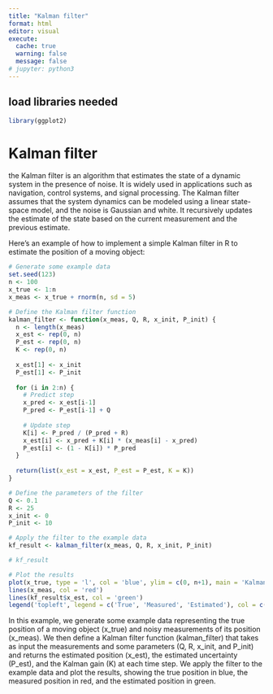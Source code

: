 ```yaml
---
title: "Kalman filter"
format: html
editor: visual
execute: 
  cache: true
  warning: false  
  message: false
# jupyter: python3
---
```


## load libraries needed

```r
library(ggplot2)
```

# Kalman filter

the Kalman filter is an algorithm that estimates the state of a dynamic system in the presence of noise. It is widely used in applications such as navigation, control systems, and signal processing. The Kalman filter assumes that the system dynamics can be modeled using a linear state-space model, and the noise is Gaussian and white. It recursively updates the estimate of the state based on the current measurement and the previous estimate.

Here's an example of how to implement a simple Kalman filter in R to estimate the position of a moving object:

```r
# Generate some example data
set.seed(123)
n <- 100
x_true <- 1:n
x_meas <- x_true + rnorm(n, sd = 5)

# Define the Kalman filter function
kalman_filter <- function(x_meas, Q, R, x_init, P_init) {
  n <- length(x_meas)
  x_est <- rep(0, n)
  P_est <- rep(0, n)
  K <- rep(0, n)
  
  x_est[1] <- x_init
  P_est[1] <- P_init
  
  for (i in 2:n) {
    # Predict step
    x_pred <- x_est[i-1]
    P_pred <- P_est[i-1] + Q
    
    # Update step
    K[i] <- P_pred / (P_pred + R)
    x_est[i] <- x_pred + K[i] * (x_meas[i] - x_pred)
    P_est[i] <- (1 - K[i]) * P_pred
  }
  
  return(list(x_est = x_est, P_est = P_est, K = K))
}

# Define the parameters of the filter
Q <- 0.1
R <- 25
x_init <- 0
P_init <- 10

# Apply the filter to the example data
kf_result <- kalman_filter(x_meas, Q, R, x_init, P_init)

# kf_result

# Plot the results
plot(x_true, type = 'l', col = 'blue', ylim = c(0, n+1), main = 'Kalman filter example')
lines(x_meas, col = 'red')
lines(kf_result$x_est, col = 'green')
legend('topleft', legend = c('True', 'Measured', 'Estimated'), col = c('blue', 'red', 'green'), lty = 1)


```

In this example, we generate some example data representing the true position of a moving object (x_true) and noisy measurements of its position (x_meas). We then define a Kalman filter function (kalman_filter) that takes as input the measurements and some parameters (Q, R, x_init, and P_init) and returns the estimated position (x_est), the estimated uncertainty (P_est), and the Kalman gain (K) at each time step. We apply the filter to the example data and plot the results, showing the true position in blue, the measured position in red, and the estimated position in green.
